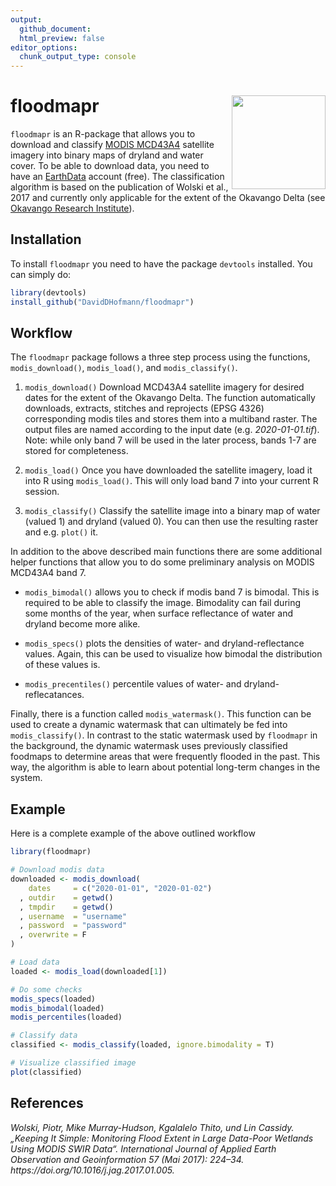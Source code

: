 ```yaml
---
output:
  github_document:
  html_preview: false
editor_options:
  chunk_output_type: console
---
```


# floodmapr <img src="man/figures/floodmapr.png" align="right" width="150" height="150"/>
`floodmapr` is an R-package that allows you to download and classify  [MODIS
MCD43A4](https://lpdaac.usgs.gov/products/mcd43a4v006/) satellite imagery into
binary maps of dryland and water cover. To be able to download data, you need to
have an [EarthData](https://earthdata.nasa.gov/) account (free). The
classification algorithm is based on the publication of Wolski et al., 2017 and
currently only applicable for the extent of the Okavango Delta (see [Okavango
Research Institute](http://www.okavangodata.ub.bw/ori/monitoring/flood_maps/#)).

## Installation
To install `floodmapr` you need to have the package `devtools` installed. You
can simply do:

``` r
library(devtools)
install_github("DavidDHofmann/floodmapr")
```

## Workflow
The `floodmapr` package follows a three step process using the functions,
`modis_download()`, `modis_load()`, and `modis_classify()`.

1. `modis_download()` Download MCD43A4 satellite imagery for desired dates for
the extent of the Okavango Delta. The function automatically downloads,
extracts, stitches and reprojects (EPSG 4326) corresponding modis tiles and
stores them into a multiband raster. The output files are named according to the
input date (e.g. *2020-01-01.tif*). Note: while only band 7 will be used in the
later process, bands 1-7 are stored for completeness.

2. `modis_load()` Once you have downloaded the satellite imagery, load it into R
using `modis_load()`. This will only load band 7 into your current R session.

3. `modis_classify()` Classify the satellite image into a binary map of water
(valued 1) and dryland (valued 0). You can then use the resulting raster and
e.g. `plot()` it.

In addition to the above described main functions there are some additional
helper functions that allow you to do some preliminary analysis on MODIS MCD43A4
band 7.

- `modis_bimodal()` allows you to check if modis band 7 is bimodal. This is
  required to be able to classify the image. Bimodality can fail during some
  months of the year, when surface reflectance of water and dryland become more
  alike.

- `modis_specs()` plots the densities of water- and dryland-reflectance values.
  Again, this can be used to visualize how bimodal the distribution of these
  values is.

- `modis_precentiles()` percentile values of water- and dryland-reflecatances.

Finally, there is a function called `modis_watermask()`. This function can be
used to create a dynamic watermask that can ultimately be fed into
`modis_classify()`. In contrast to the static watermask used by `floodmapr` in
the background, the dynamic watermask uses previously classified foodmaps to
determine areas that were frequently flooded in the past. This way, the
algorithm is able to learn about potential long-term changes in the system.

## Example
Here is a complete example of the above outlined workflow

``` r
library(floodmapr)

# Download modis data
downloaded <- modis_download(
    dates     = c("2020-01-01", "2020-01-02")
  , outdir    = getwd()
  , tmpdir    = getwd()
  , username  = "username"
  , password  = "password"
  , overwrite = F
)

# Load data
loaded <- modis_load(downloaded[1])

# Do some checks
modis_specs(loaded)
modis_bimodal(loaded)
modis_percentiles(loaded)

# Classify data
classified <- modis_classify(loaded, ignore.bimodality = T)

# Visualize classified image
plot(classified)
```

## References
*Wolski, Piotr, Mike Murray-Hudson, Kgalalelo Thito, und Lin Cassidy. „Keeping It
Simple: Monitoring Flood Extent in Large Data-Poor Wetlands Using MODIS SWIR
Data“. International Journal of Applied Earth Observation and Geoinformation 57
(Mai 2017): 224–34. https://doi.org/10.1016/j.jag.2017.01.005.*
